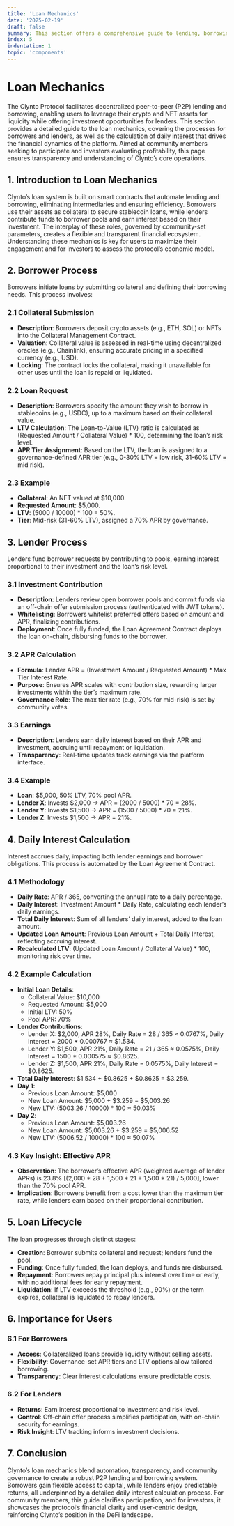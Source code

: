 ```yaml
---
title: 'Loan Mechanics'
date: '2025-02-19'
draft: false
summary: This section offers a comprehensive guide to lending, borrowing, and daily interest calculation within the Clynto Protocol. It details the processes for borrowers (collateral submission and loan requests) and lenders (investment contributions and APR calculations), alongside a step-by-step explanation of daily interest accrual with examples. Designed for community members and investors, it provides transparency into the financial operations of Clynto.
index: 5
indentation: 1
topic: 'components'
---
```


# Loan Mechanics

The Clynto Protocol facilitates decentralized peer-to-peer (P2P) lending and borrowing, enabling users to leverage their crypto and NFT assets for liquidity while offering investment opportunities for lenders. This section provides a detailed guide to the loan mechanics, covering the processes for borrowers and lenders, as well as the calculation of daily interest that drives the financial dynamics of the platform. Aimed at community members seeking to participate and investors evaluating profitability, this page ensures transparency and understanding of Clynto’s core operations.

## 1. Introduction to Loan Mechanics

Clynto’s loan system is built on smart contracts that automate lending and borrowing, eliminating intermediaries and ensuring efficiency. Borrowers use their assets as collateral to secure stablecoin loans, while lenders contribute funds to borrower pools and earn interest based on their investment. The interplay of these roles, governed by community-set parameters, creates a flexible and transparent financial ecosystem. Understanding these mechanics is key for users to maximize their engagement and for investors to assess the protocol’s economic model.

## 2. Borrower Process

Borrowers initiate loans by submitting collateral and defining their borrowing needs. This process involves:

### 2.1 Collateral Submission

- **Description**: Borrowers deposit crypto assets (e.g., ETH, SOL) or NFTs into the Collateral Management Contract.
- **Valuation**: Collateral value is assessed in real-time using decentralized oracles (e.g., Chainlink), ensuring accurate pricing in a specified currency (e.g., USD).
- **Locking**: The contract locks the collateral, making it unavailable for other uses until the loan is repaid or liquidated.

### 2.2 Loan Request

- **Description**: Borrowers specify the amount they wish to borrow in stablecoins (e.g., USDC), up to a maximum based on their collateral value.
- **LTV Calculation**: The Loan-to-Value (LTV) ratio is calculated as (Requested Amount / Collateral Value) \* 100, determining the loan’s risk level.
- **APR Tier Assignment**: Based on the LTV, the loan is assigned to a governance-defined APR tier (e.g., 0-30% LTV = low risk, 31-60% LTV = mid risk).

### 2.3 Example

- **Collateral**: An NFT valued at $10,000.
- **Requested Amount**: $5,000.
- **LTV**: (5000 / 10000) \* 100 = 50%.
- **Tier**: Mid-risk (31-60% LTV), assigned a 70% APR by governance.

## 3. Lender Process

Lenders fund borrower requests by contributing to pools, earning interest proportional to their investment and the loan’s risk level.

### 3.1 Investment Contribution

- **Description**: Lenders review open borrower pools and commit funds via an off-chain offer submission process (authenticated with JWT tokens).
- **Whitelisting**: Borrowers whitelist preferred offers based on amount and APR, finalizing contributions.
- **Deployment**: Once fully funded, the Loan Agreement Contract deploys the loan on-chain, disbursing funds to the borrower.

### 3.2 APR Calculation

- **Formula**: Lender APR = (Investment Amount / Requested Amount) \* Max Tier Interest Rate.
- **Purpose**: Ensures APR scales with contribution size, rewarding larger investments within the tier’s maximum rate.
- **Governance Role**: The max tier rate (e.g., 70% for mid-risk) is set by community votes.

### 3.3 Earnings

- **Description**: Lenders earn daily interest based on their APR and investment, accruing until repayment or liquidation.
- **Transparency**: Real-time updates track earnings via the platform interface.

### 3.4 Example

- **Loan**: $5,000, 50% LTV, 70% pool APR.
- **Lender X**: Invests $2,000 → APR = (2000 / 5000) \* 70 = 28%.
- **Lender Y**: Invests $1,500 → APR = (1500 / 5000) \* 70 = 21%.
- **Lender Z**: Invests $1,500 → APR = 21%.

## 4. Daily Interest Calculation

Interest accrues daily, impacting both lender earnings and borrower obligations. This process is automated by the Loan Agreement Contract.

### 4.1 Methodology

- **Daily Rate**: APR / 365, converting the annual rate to a daily percentage.
- **Daily Interest**: Investment Amount \* Daily Rate, calculating each lender’s daily earnings.
- **Total Daily Interest**: Sum of all lenders’ daily interest, added to the loan amount.
- **Updated Loan Amount**: Previous Loan Amount + Total Daily Interest, reflecting accruing interest.
- **Recalculated LTV**: (Updated Loan Amount / Collateral Value) \* 100, monitoring risk over time.

### 4.2 Example Calculation

- **Initial Loan Details**:
  - Collateral Value: $10,000
  - Requested Amount: $5,000
  - Initial LTV: 50%
  - Pool APR: 70%
- **Lender Contributions**:
  - Lender X: $2,000, APR 28%, Daily Rate = 28 / 365 ≈ 0.0767%, Daily Interest = 2000 \* 0.000767 ≈ $1.534.
  - Lender Y: $1,500, APR 21%, Daily Rate = 21 / 365 ≈ 0.0575%, Daily Interest = 1500 \* 0.000575 ≈ $0.8625.
  - Lender Z: $1,500, APR 21%, Daily Rate = 0.0575%, Daily Interest = $0.8625.
- **Total Daily Interest**: $1.534 + $0.8625 + $0.8625 = $3.259.
- **Day 1**:
  - Previous Loan Amount: $5,000
  - New Loan Amount: $5,000 + $3.259 = $5,003.26
  - New LTV: (5003.26 / 10000) \* 100 ≈ 50.03%
- **Day 2**:
  - Previous Loan Amount: $5,003.26
  - New Loan Amount: $5,003.26 + $3.259 = $5,006.52
  - New LTV: (5006.52 / 10000) \* 100 ≈ 50.07%

### 4.3 Key Insight: Effective APR

- **Observation**: The borrower’s effective APR (weighted average of lender APRs) is 23.8% [(2,000 * 28 + 1,500 * 21 + 1,500 * 21) / 5,000], lower than the 70% pool APR.
- **Implication**: Borrowers benefit from a cost lower than the maximum tier rate, while lenders earn based on their proportional contribution.

## 5. Loan Lifecycle

The loan progresses through distinct stages:

- **Creation**: Borrower submits collateral and request; lenders fund the pool.
- **Funding**: Once fully funded, the loan deploys, and funds are disbursed.
- **Repayment**: Borrowers repay principal plus interest over time or early, with no additional fees for early repayment.
- **Liquidation**: If LTV exceeds the threshold (e.g., 90%) or the term expires, collateral is liquidated to repay lenders.

## 6. Importance for Users

### 6.1 For Borrowers

- **Access**: Collateralized loans provide liquidity without selling assets.
- **Flexibility**: Governance-set APR tiers and LTV options allow tailored borrowing.
- **Transparency**: Clear interest calculations ensure predictable costs.

### 6.2 For Lenders

- **Returns**: Earn interest proportional to investment and risk level.
- **Control**: Off-chain offer process simplifies participation, with on-chain security for earnings.
- **Risk Insight**: LTV tracking informs investment decisions.

## 7. Conclusion

Clynto’s loan mechanics blend automation, transparency, and community governance to create a robust P2P lending and borrowing system. Borrowers gain flexible access to capital, while lenders enjoy predictable returns, all underpinned by a detailed daily interest calculation process. For community members, this guide clarifies participation, and for investors, it showcases the protocol’s financial clarity and user-centric design, reinforcing Clynto’s position in the DeFi landscape.
